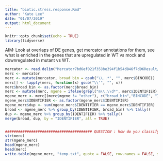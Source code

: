 ```yaml
---
title: "biotic.stress.response.Rmd"
author: "Kate Lee"
date: "01/07/2019"
output: html_document
---
```


```r
knitr::opts_chunk$set(echo = TRUE)
library(tidyverse)
```

AIM: Look at overlaps of DE genes, get mercator annotations for them, see what is enriched in the genes that are upregulated in WT vs mock and downregulated in mutant vs WT.

```r

mercator <- read.delim("Mercator7bd6ef021f358be394f1b54d846f7d96Result/mercator.results.txt", header = TRUE, sep = "\t")
merc <- mercator
merc <- mutate(mercator, broad_bin = gsub("\\..*", "", merc$BINCODE))
merc[] <- lapply(merc, function(x) gsub("\\'", "", x))
merc$broad_bin <- as.factor(merc$broad_bin)
merc <- mutate(merc, mgene = ifelse(grepl("m\\.\\d*", merc$IDENTIFIER), "mgene", "other"))
mgene_merc <- merc[(merc$mgene != "other"), c("broad_bin","BINCODE", "IDENTIFIER", "NAME", "DESCRIPTION")]
mgene_merc$IDENTIFIER <- as.factor(mgene_merc$IDENTIFIER)
mgene_merc$dup <- sum(mgene_merc$IDENTIFIER == mgene_merc$IDENTIFIER)
broad <- mgene_merc %>% group_by(IDENTIFIER, broad_bin) %>% tally()
dup <- mgene_merc %>% group_by(IDENTIFIER) %>% tally()
merge(broad, dup, by = "IDENTIFIER", all = TRUE)


######################################## QUESTION : how do you classify things that are found across multiple broad bins e.g. m.100179 is in bin 16 and 26 #############################################
str(merc)
str(mgene_merc)
head(mgene_merc)
head(merc)
write.table(mgene_merc, "temp.txt", quote = FALSE, row.names = FALSE, sep = "\t")

```